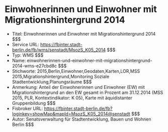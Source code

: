 # Einwohnerinnen und Einwohner mit Migrationshintergrund 2014
- Titel: Einwohnerinnen und Einwohner mit Migrationshintergrund 2014 $$$
- Service URL: https://fbinter.stadt-berlin.de/fb/wms/senstadt/MsozS_K05_2014 $$$
- Typ: WMS $$$
- Name: einwohnerinnen-und-einwohner-mit-migrationshintergrund-2014-wms-e27cbd8c $$$
- Stichworte: 2015,Berlin,Einwohner,Geodaten,Karten,LOR,MSS 2015,Migrationshintergrund,Monitoring Soziale Stadtentwicklung,Planungsräume $$$
- Anmerkung: Anteil der Einwohnerinnen und Einwohner (EW) mit Migrationshintergrund an den EW gesamt in Prozent am 31.12.2014 (MSS 2015, PLR, Kontextindikator: K 05), Karte mit äquidistanter Gruppenbildung $$$
- Fisbroker URL: https://fbinter.stadt-berlin.de/fb?loginkey=showMap&mapId=MsozS_K05_2014@senstadt $$$
- Autor: Senatsverwaltung für Stadtentwicklung, Bauen und Wohnen Berlin $$$
